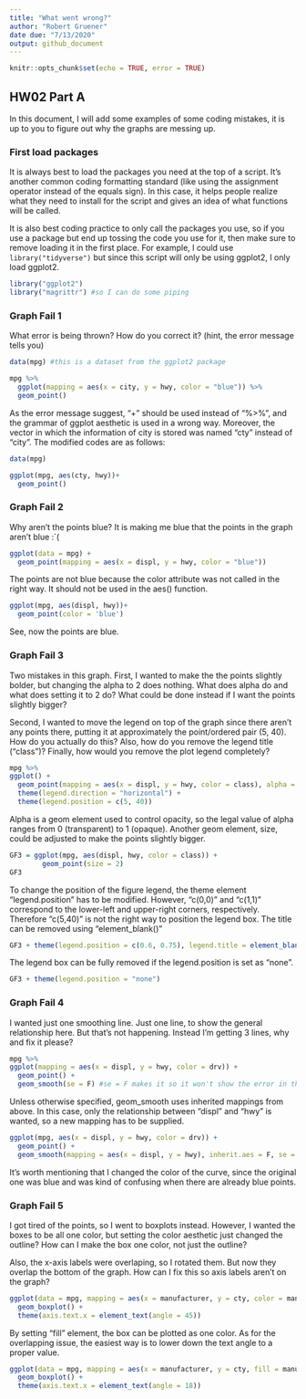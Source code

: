 ```yaml
---
title: "What went wrong?"
author: "Robert Gruener"
date due: "7/13/2020"
output: github_document
---
```


```r
knitr::opts_chunk$set(echo = TRUE, error = TRUE)
```

## HW02 Part A

In this document, I will add some examples of some coding mistakes, it is up to you to figure out why the graphs are messing up. 

### First load packages

It is always best to load the packages you need at the top of a script. It's another common coding formatting standard (like using the assignment operator instead of the equals sign). In this case, it helps people realize what they need to install for the script and gives an idea of what functions will be called. 

It is also best coding practice to only call the packages you use, so if you use a package but end up tossing the code you use for it, then make sure to remove loading it in the first place. For example, I could use `library("tidyverse")` but since this script will only be using ggplot2, I only load ggplot2.

```r
library("ggplot2")
library("magrittr") #so I can do some piping
```


### Graph Fail 1

What error is being thrown? How do you correct it? (hint, the error message tells you)

```r
data(mpg) #this is a dataset from the ggplot2 package

mpg %>% 
  ggplot(mapping = aes(x = city, y = hwy, color = "blue")) %>% 
  geom_point()

```

As the error message suggest, "+" should be used instead of "%>%", and the grammar of ggplot aesthetic is used in a wrong way. Moreover, the vector in which the information of city is stored was named "cty" instead of "city". The modified codes are as follows:
```r
data(mpg)

ggplot(mpg, aes(cty, hwy))+
  geom_point()
```


### Graph Fail 2
Why aren't the points blue? It is making me blue that the points in the graph aren't blue :`(
```r
ggplot(data = mpg) + 
  geom_point(mapping = aes(x = displ, y = hwy, color = "blue"))

```
The points are not blue because the color attribute was not called in the right way. It should not be used in the aes() function.
```r
ggplot(mpg, aes(displ, hwy))+
  geom_point(color = 'blue')
```
See, now the points are blue.


### Graph Fail 3
Two mistakes in this graph. First, I wanted to make the the points slightly bolder, but changing the alpha to 2 does nothing. What does alpha do and what does setting it to 2 do? What could be done instead if I want the points slightly bigger? 

Second, I wanted to move the legend on top of the graph since there aren't any points there, putting it at approximately the point/ordered pair (5, 40). How do you actually do this? Also, how do you remove the legend title ("class")? Finally, how would you remove the plot legend completely?
```r
mpg %>% 
ggplot() + 
  geom_point(mapping = aes(x = displ, y = hwy, color = class), alpha = 2) + 
  theme(legend.direction = "horizontal") + 
  theme(legend.position = c(5, 40))

```
Alpha is a geom element used to control opacity, so the legal value of alpha ranges from 0 (transparent) to 1 (opaque). Another geom element, size, could be adjusted to make the points slightly bigger.
```r
GF3 = ggplot(mpg, aes(displ, hwy, color = class)) + 
        geom_point(size = 2)
GF3
```

To change the position of the figure legend, the theme element "legend.position" has to be modified. However, "c(0,0)" and "c(1,1)" correspond to the lower-left and upper-right corners, respectively. Therefore "c(5,40)" is not the right way to position the legend box. The title can be removed using "element_blank()"
```r
GF3 + theme(legend.position = c(0.6, 0.75), legend.title = element_blank())
```
The legend box can be fully removed if the legend.position is set as "none".
```r
GF3 + theme(legend.position = "none")
```


### Graph Fail 4
I wanted just one smoothing line. Just one line, to show the general relationship here. But that's not happening. Instead I'm getting 3 lines, why and fix it please?

```r
mpg %>% 
ggplot(mapping = aes(x = displ, y = hwy, color = drv)) + 
  geom_point() + 
  geom_smooth(se = F) #se = F makes it so it won't show the error in the line of fit
```
Unless otherwise specified, geom_smooth uses inherited mappings from above. In this case, only the relationship between "displ" and "hwy" is wanted, so a new mapping has to be supplied.


```r
ggplot(mpg, aes(x = displ, y = hwy, color = drv)) + 
  geom_point() + 
  geom_smooth(mapping = aes(x = displ, y = hwy), inherit.aes = F, se = F, color = 'black') #se = F makes it so it won't show the error in the line of fit
```
It's worth mentioning that I changed the color of the curve, since the original one was blue and was kind of confusing when there are already blue points.

### Graph Fail 5
I got tired of the points, so I went to boxplots instead. However, I wanted the boxes to be all one color, but setting the color aesthetic just changed the outline? How can I make the box one color, not just the outline? 

Also, the x-axis labels were overlaping, so I rotated them. But now they overlap the bottom of the graph. How can I fix this so axis labels aren't on the graph?


```r
ggplot(data = mpg, mapping = aes(x = manufacturer, y = cty, color = manufacturer)) + 
  geom_boxplot() + 
  theme(axis.text.x = element_text(angle = 45))
```
By setting "fill" element, the box can be plotted as one color. As for the overlapping issue, the easiest way is to lower down the text angle to a proper value.

```r
ggplot(data = mpg, mapping = aes(x = manufacturer, y = cty, fill = manufacturer, color = manufacturer)) + 
  geom_boxplot() +
  theme(axis.text.x = element_text(angle = 18))
```

